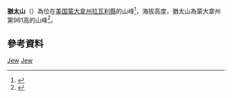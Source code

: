 {{For|位在蒙大拿州桑德斯縣的山峰|猶太峰}}
'''猶太山'''（{{lang-en|'''Jew Mountain'''}}）為位在[[美国|美国]][[蒙大拿州|蒙大拿州]][[拉瓦利縣_(蒙大拿州)|拉瓦利縣]]的山峰<ref>{{GNIS|785475}}</ref>，海拔高度{{convert|2430|m}}，猶太山為蒙大拿州第961高的山峰<ref>{{cite web | url=http://peakery.com/jew-mountain-montana/ | title=Jew Mountain | publisher=Peakery.com | accessdate=29 November 2014 | archive-date=2016-03-06 | archive-url=https://web.archive.org/web/20160306132954/http://peakery.com/jew-mountain-montana/ | dead-url=no }}</ref>。

==參考資料==
{{Reflist}}

{{coord missing|Montana}}

[[Category:拉瓦利縣山峰_(蒙大拿州)|Jew]]
[[Category:蒙大拿州山峰|Jew]]

{{Montana-stub}}